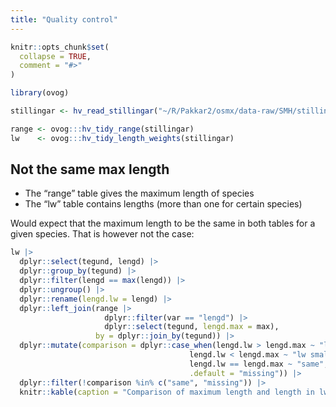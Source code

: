 ```yaml
---
title: "Quality control"
---
```


```r
knitr::opts_chunk$set(
  collapse = TRUE,
  comment = "#>"
)
```

```r
library(ovog)
```

```r
stillingar <- hv_read_stillingar("~/R/Pakkar2/osmx/data-raw/SMH/stillingar_SMH_rall_(haust).zip")

range <- ovog:::hv_tidy_range(stillingar)
lw    <- ovog:::hv_tidy_length_weights(stillingar)
```

## Not the same max length

* The "range" table gives the maximum length of species
* The "lw" table contains lengths (more than one for certain species)

Would expect that the maximum length to be the same in both tables for a given species. That is however not the case:

```r
lw |> 
  dplyr::select(tegund, lengd) |> 
  dplyr::group_by(tegund) |> 
  dplyr::filter(lengd == max(lengd)) |> 
  dplyr::ungroup() |> 
  dplyr::rename(lengd.lw = lengd) |> 
  dplyr::left_join(range |> 
                     dplyr::filter(var == "lengd") |> 
                     dplyr::select(tegund, lengd.max = max),
                   by = dplyr::join_by(tegund)) |> 
  dplyr::mutate(comparison = dplyr::case_when(lengd.lw > lengd.max ~ "lw bigger",
                                        lengd.lw < lengd.max ~ "lw smaller",
                                        lengd.lw == lengd.max ~ "same",
                                        .default = "missing")) |> 
  dplyr::filter(!comparison %in% c("same", "missing")) |>  
  knitr::kable(caption = "Comparison of maximum length and length in lw_table")
```

